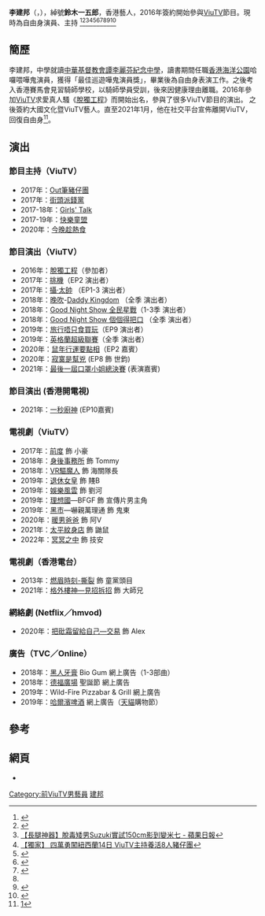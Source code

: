 {{藝人
| 類型 = 男藝人
| 姓名 = 李建邦
| 原名 = 
| 圖片 = 
| 圖片尺寸 = 
| 圖片簡介 = 
| 英文名 = Suzuki Lee
| 羅馬拼音 = Lee Kin Bon
| 暱稱 = 鈴木一五郎
| 國籍 = {{CNHK}}
| 籍貫 = 
| 出生日期 = {{birth_date_and _age|1992|06|14}}
| 出生地點 = {{HKG-1959}}
| 逝世日期 =  
| 逝世地點 =
| 語言 = 粵語、英文、日文、普通話
| 父母 =
| 身高 = 
| 三圍 = 
| 體重 = 
| 教育程度 = 中學畢業
| 母校 =[[中華基督教會譚李麗芬紀念中學|中華基督教會譚李麗芬紀念中學]]
| 宗教信仰 = 
| 職業 = 節目主持、演員
| 出身地 = {{HKG}}
| 代表作 = 《[[脫獨工程|脫獨工程]]》<BR>《[[暖男爸爸|暖男爸爸]]》
| 活躍年代 = 2016年至今
| 經紀公司 = [[ViuTV|ViuTV]]（2016-2020）
| 網站 = 
}}
'''李建邦'''（{{lang-en|'''Suzuki Lee'''}}，{{bd|1992年|6月14日}}），綽號'''鈴木一五郎'''，香港藝人，2016年簽約開始參與[[ViuTV|ViuTV]]節目。現時為自由身演員、主持 <ref>{{Cite web |url=https://hk.appledaily.com/entertainment/20200226/SDJ4TZQEVQU77UQOX6RGLPY3SA/ |title=【遵從指引】ViuTV藝人Suzuki深圳返港自我隔離14天 繼續keep住觀察 |access-date=2021-01-25 |archive-date=2021-01-30 |archive-url=https://web.archive.org/web/20210130150313/https://hk.appledaily.com/entertainment/20200226/SDJ4TZQEVQU77UQOX6RGLPY3SA/ |dead-url=no }}</ref><ref name="#1">{{Cite web |url=https://hk.on.cc/hk/bkn/cnt/entertainment/20170905/bkn-20170905051553418-0905_00862_001.html |title=李建邦畏高淆底　趙詠瑤鬧爆「唔係男人」 |access-date=2021-01-25 |archive-date=2021-01-31 |archive-url=https://web.archive.org/web/20210131142028/https://hk.on.cc/hk/bkn/cnt/entertainment/20170905/bkn-20170905051553418-0905_00862_001.html |dead-url=no }}</ref><ref>[https://hk.lifestyle.appledaily.com/lifestyle/realtime/article/20170416/56565529 【長腿神器】脫毒矮男Suzuki實試150cm影到變米七 - 蘋果日報]</ref><ref>[https://hk.entertainment.appledaily.com/enews/realtime/article/20170710/56935133 【獨家】 四萬勇闖紐西蘭14日 ViuTV主持養活8人豬仔團]</ref><ref>{{Cite web |url=https://hk.on.cc/hk/bkn/cnt/entertainment/20170704/bkn-20170704051514584-0704_00862_001.html |title=天價利誘！羅伊婷趙詠瑤慘被「賣豬仔」 |access-date=2021-01-25 |archive-date=2021-01-30 |archive-url=https://web.archive.org/web/20210130044357/https://hk.on.cc/hk/bkn/cnt/entertainment/20170704/bkn-20170704051514584-0704_00862_001.html |dead-url=no }}</ref><ref>{{Cite web |url=https://hk.on.cc/hk/bkn/cnt/entertainment/20170724/bkn-20170724170219032-0724_00862_001.html |title=Suzuki唱歌似求婚 人妻趙詠瑤超尷尬 |access-date=2021-01-25 |archive-date=2021-01-30 |archive-url=https://web.archive.org/web/20210130193243/https://hk.on.cc/hk/bkn/cnt/entertainment/20170724/bkn-20170724170219032-0724_00862_001.html |dead-url=no }}</ref><ref>{{Cite web |url=https://hk.on.cc/hk/bkn/cnt/entertainment/20170807/bkn-20170807160554881-0807_00862_001.html |title=齊齊捱麵包 趙詠瑤 李建邦為爬山博到盡 |access-date=2021-01-25 |archive-date=2021-01-30 |archive-url=https://web.archive.org/web/20210130160939/https://hk.on.cc/hk/bkn/cnt/entertainment/20170807/bkn-20170807160554881-0807_00862_001.html |dead-url=no }}</ref><ref name="#1"/><ref>{{Cite web |url=https://hk.on.cc/hk/bkn/cnt/entertainment/20170919/bkn-20170919024609798-0919_00862_001.html |title=神女無心！李建邦玩壁咚羅伊婷勁抗拒 |access-date=2021-01-25 |archive-date=2021-02-02 |archive-url=https://web.archive.org/web/20210202053016/https://hk.on.cc/hk/bkn/cnt/entertainment/20170919/bkn-20170919024609798-0919_00862_001.html |dead-url=no }}</ref><ref>{{Cite web |url=https://hk.on.cc/hk/bkn/cnt/entertainment/20170818/bkn-20170818054528963-0818_00862_001.html |title=趙詠瑤慘被調戲　導演撩清場陪浸溫泉 |access-date=2021-01-25 |archive-date=2021-01-30 |archive-url=https://web.archive.org/web/20210130132250/https://hk.on.cc/hk/bkn/cnt/entertainment/20170818/bkn-20170818054528963-0818_00862_001.html |dead-url=no }}</ref>

==簡歷==
李建邦，中學就讀[[中華基督教會譚李麗芬紀念中學|中華基督教會譚李麗芬紀念中學]]，讀書期間任職[[香港海洋公園|香港海洋公園]]哈囉喂嘩鬼演員，獲得「最佳巡遊嘩鬼演員獎」，畢業後為自由身表演工作。之後考入香港賽馬會見習騎師學校，以騎師學員受訓，後來因健康理由離職。2016年參加[[ViuTV|ViuTV]]求愛真人騷《[[脫獨工程|脫獨工程]]》而開始出名，參與了很多ViuTV節目的演出。
之後簽約大國文化暨ViuTV藝人。直至2021年1月，他在社交平台宣佈離開ViuTV，回復自由身<ref>[https://www.instagram.com/p/CKtuvGegQbz/?igshid=qliyvgcono0u]</ref>。

==演出==
===節目主持（ViuTV）===
*2017年：[[Out筆豬仔團|Out筆豬仔團]]
*2017年：[[街頭派錢黨|街頭派錢黨]]
*2017-18年：[[Girls'_Talk|Girls' Talk]]
*2017-19年：[[快樂童盟|快樂童盟]]
*2020年：[[今晚趁熱食|今晚趁熱食]]

===節目演出（ViuTV）===
*2016年：[[脫獨工程|脫獨工程]]（參加者）
*2017年：[[挑機|挑機]]（EP2 演出者）
*2017年：[[攝·太帥|攝·太帥]] （EP1-3 演出者）
*2018年：[[晚吹|晚吹]]-[[Daddy_Kingdom|Daddy Kingdom]] （全季 演出者）
*2018年：[[Good_Night_Show_全民星戰|Good Night Show 全民星戰]]（1-3季 演出者）
*2018年：[[Good_Night_Show_個個得把口|Good Night Show 個個得把口]] （全季 演出者）
*2019年：[[旅行唔只食買玩|旅行唔只食買玩]]（EP9 演出者）
*2019年：[[英格蘭超級足球聯賽|英格蘭超級聯賽]]（全季 演出者）
*2020年：[[點相|鼠年行運要點相]]（EP2 嘉賓）
*2020年：[[寂寞是幫兇|寂寞是幫兇]] (EP8 飾 世鈞)
*2021年：[[最後一屆口罩小姐總決賽|最後一屆口罩小姐總決賽]] (表演嘉賓)

===節目演出 (香港開電視) ===
*2021年：[[一秒廚神|一秒廚神]] (EP10嘉賓)

===電視劇（ViuTV）===
*2017年：[[前度|前度]] 飾 小豪
*2018年：[[身後事務所|身後事務所]] 飾 Tommy
*2018年：[[VR驅魔人|VR驅魔人]] 飾  海關隊長
*2019年：[[退休女皇|退休女皇]] 飾 賤B
*2019年：[[娛樂風雲|娛樂風雲]] 飾 劉河
*2019年：[[理想國_(電視劇)|理想國]]—BFGF 飾 宣傳片男主角
*2019年：[[黑市_(電視劇)|黑市]]—嚇親萬理通 飾 鬼東
*2020年：[[暖男爸爸|暖男爸爸]] 飾 阿V
*2021年：[[太平紋身店|太平紋身店]] 飾 鼬鼠
*2022年：[[冥冥之中|冥冥之中]] 飾 技安

===電視劇（香港電台）===
*2013年：[[燃眉時刻-撕裂|燃眉時刻-撕裂]] 飾 童黨頭目
*2021年：[[格外樓神—見招拆招|格外樓神—見招拆招]] 飾 大師兄

===網絡劇 (Netflix／hmvod) ===
*2020年：[[把砒霜留給自己—交易|把砒霜留給自己—交易]] 飾 Alex

===廣告（TVC／Online）===
*2018年：[[黑人牙膏|黑人牙膏]] Bio Gum 網上廣告（1-3部曲）
*2018年：[[德福廣場|德福廣場]] 聖誕節 網上廣告
*2019年：Wild-Fire Pizzabar & Grill 網上廣告
*2019年：[[哈爾濱啤酒|哈爾濱啤酒]] 網上廣告（[[天貓|天貓]]購物節）

==參考==
{{reflist}}

==網頁==
*{{facebook|SuzuKiss150}}
[[Category:前ViuTV男藝員|Category:前ViuTV男藝員]]
[[Category:李姓|建邦]]